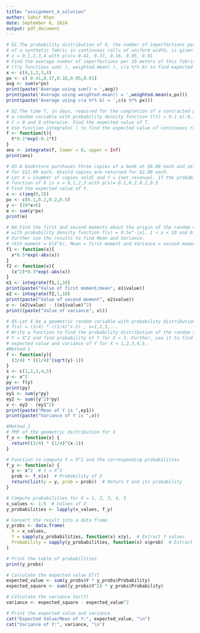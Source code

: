```yaml
---
title: "assignment_4_solution"
author: Sahir Khan
date: September 6, 2024
output: pdf_document
---
```


```r
# Q1.The probability distribution of X, the number of imperfections per 10 meters 
# of a synthetic fabric in continuous rolls of uniform width, is given as
# x = 0,1,2,3,4 with p(x)= 0.41, 0.37, 0.16, 0.05, 0.01
# Find the average number of imperfections per 10 meters of this fabric.
# (Try functions sum( ), weighted.mean( ), c(a %*% b) to find expected value/mean
x <- c(0,1,2,3,4)
px <- c( 0.41,0.37,0.16,0.05,0.01)
avg <- sum(x*px)
print(paste('Average using sum() = ',avg))
print(paste('Average using weighted.mean() = ',weighted.mean(x,px)))
print(paste('Average using c(a %*% b) = ',c(x %*% px)))
```

```r
# Q2.The time T, in days, required for the completion of a contracted project is 
# a random variable with probability density function f(t) = 0.1 e(-0.1t) for 
# t > 0 and 0 otherwise. Find the expected value of T.
# Use function integrate( ) to find the expected value of continuous random variable T.
f <- function(t){
  t*0.1*exp(-0.1*t)
}
ans <- integrate(f, lower = 0, upper = Inf)
print(ans)
```

```r
# Q3.A bookstore purchases three copies of a book at $6.00 each and sells them 
# for $12.00 each. Unsold copies are returned for $2.00 each. 
# Let X = {number of copies sold} and Y = {net revenue}. If the probability mass
# function of X is x = 0,1,2,3 with p(x)= 0.1,0.2,0.2,0.5
# Find the expected value of Y.
x <- c(seq(0,3))
px <- c(0.1,0.2,0.2,0.5)
y <- (10*x+6)
e <- sum(y*px)
print(e)
```

```r
# Q4.Find the first and second moments about the origin of the random variable X
# with probability density function f(x) = 0.5e^-|x|, 1 < x < 10 and 0 otherwise.
# Further use the results to find Mean and Variance.
# (kth moment = E(X^k), Mean = first moment and Variance = second moment – Mean^2
f1 <- function(x){
  x*0.5*exp(-abs(x))
}
f2 <- function(x){
  (x^2)*0.5*exp(-abs(x))
}
e1 <- integrate(f1,1,10)
print(paste("Value of first moment/mean", e1$value))
e2 <- integrate(f2,1,10)
print(paste("Value of second moment", e2$value))
v <- (e2$value) - ((e1$value)^2)
print((paste("Value of variance", v)))
```

```r
# Q5.Let X be a geometric random variable with probability distribution
# f(x) = (3/4) * ((1/4)^x-1) , x=1,2,3,...
# Write a function to find the probability distribution of the random variable 
# Y = X^2 and find probability of Y for X = 3. Further, use it to find the 
# expected value and variance of Y for X = 1,2,3,4,5.
#Method 1
f <- function(y){
  (3/4) * ((1/4)^(sqrt(y)-1))
}
x <- c(1,2,3,4,5)
y <- x^2
py <- f(y)
print(py)
ey1 <- sum(y*py)
ey2 <- sum((y^2)*py)
v <- ey2 - (ey1^2)
print(paste("Mean of Y is ",ey1))
print(paste("Variance of Y is ",v))
```

```r
#Method 2
# PMF of the geometric distribution for X
f_x <- function(x) {
  return((3/4) * (1/4)^(x-1))
}

# Function to compute Y = X^2 and the corresponding probabilities
f_y <- function(x) {
  y <- x^2  # Y = X^2
  prob <- f_x(x)  # Probability of X
  return(list(y = y, prob = prob))  # Return Y and its probability
}

# Compute probabilities for X = 1, 2, 3, 4, 5
x_values <- 1:5  # Values of X
y_probabilities <- lapply(x_values, f_y)

# Convert the result into a data frame
y_probs <- data.frame(
  X = x_values, 
  Y = sapply(y_probabilities, function(x) x$y),  # Extract Y values
  Probability = sapply(y_probabilities, function(x) x$prob)  # Extract probabilities
)

# Print the table of probabilities
print(y_probs)

# Calculate the expected value E[Y]
expected_value <- sum(y_probs$Y * y_probs$Probability)
expected_square <- sum((y_probs$Y^2) * y_probs$Probability)

# Calculate the variance Var(Y)
variance <- expected_square - expected_value^2

# Print the expected value and variance
cat("Expected Value/Mean of Y:", expected_value, "\n")
cat("Variance of Y:", variance, "\n")

```

